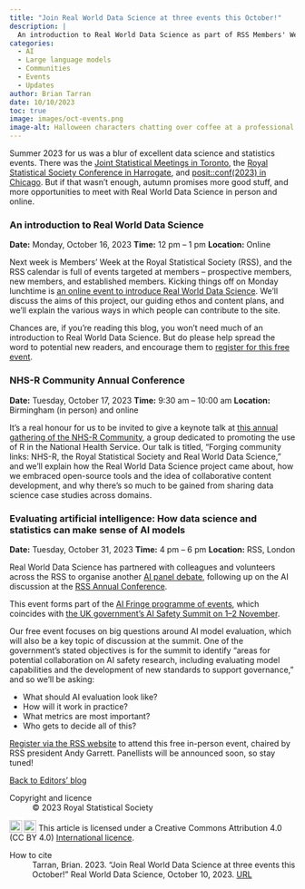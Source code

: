 ```yaml
---
title: "Join Real World Data Science at three events this October!"
description: |
  An introduction to Real World Data Science as part of RSS Members' Week; a keynote talk at the NHS-R Community Annual Conference; and a panel debate on AI evaluation, exploring how data science and statistics can help make sense of AI models. Halloween costumes not required...
categories:
  - AI
  - Large language models
  - Communities
  - Events
  - Updates
author: Brian Tarran
date: 10/10/2023
toc: true
image: images/oct-events.png
image-alt: Halloween characters chatting over coffee at a professional conference focused on data science, digital art created by Bing Image Creator.
---
```

Summer 2023 for us was a blur of excellent data science and statistics events. There was the [Joint Statistical Meetings in Toronto](https://realworlddatascience.net/viewpoints/editors-blog/posts/2023/08/06/jsm-blog.html), the [Royal Statistical Society Conference in Harrogate](https://realworlddatascience.net/viewpoints/editors-blog/posts/2023/08/24/rss-conference.html), and [posit::conf(2023) in Chicago](https://realworlddatascience.net/viewpoints/editors-blog/posts/2023/09/19/positconf-blog.html). But if that wasn't enough, autumn promises more good stuff, and more opportunities to meet with Real World Data Science in person and online.

### An introduction to Real World Data Science
**Date:** Monday, October 16, 2023 **Time:** 12 pm -- 1 pm **Location:** Online

Next week is Members' Week at the Royal Statistical Society (RSS), and the RSS calendar is full of events targeted at members -- prospective members, new members, and established members. Kicking things off on Monday lunchtime is [an online event to introduce Real World Data Science](https://rss.org.uk/training-events/events/events-2023/rss-events/the-real-world-data-science/). We'll discuss the aims of this project, our guiding ethos and content plans, and we'll explain the various ways in which people can contribute to the site.

Chances are, if you're reading this blog, you won't need much of an introduction to Real World Data Science. But do please help spread the word to potential new readers, and encourage them to [register for this free event](https://rss.org.uk/training-events/events/events-2023/rss-events/the-real-world-data-science/).

### NHS-R Community Annual Conference
**Date:** Tuesday, October 17, 2023 **Time:** 9:30 am -- 10:00 am **Location:** Birmingham (in person) and online

It's a real honour for us to be invited to give a keynote talk at [this annual gathering of the NHS-R Community](https://nhsrcommunity.com/events/nhs-r-community-conference-2023-ticket-for-in-person-attendance-on-tuesday-17th-october-2023/), a group dedicated to promoting the use of R in the National Health Service. Our talk is titled, "Forging community links: NHS-R, the Royal Statistical Society and Real World Data Science," and we'll explain how the Real World Data Science project came about, how we embraced open-source tools and the idea of collaborative content development, and why there's so much to be gained from sharing data science case studies across domains.

### Evaluating artificial intelligence: How data science and statistics can make sense of AI models
**Date:** Tuesday, October 31, 2023 **Time:** 4 pm -- 6 pm **Location:** RSS, London

Real World Data Science has partnered with colleagues and volunteers across the RSS to organise another [AI panel debate](https://rss.org.uk/training-events/events/events-2023/rss-events/evaluating-artificial-intelligence-how-data-scienc/#fulleventinfo), following up on the AI discussion at the [RSS Annual Conference](https://realworlddatascience.net/viewpoints/editors-blog/posts/2023/08/24/rss-conference.html).

This event forms part of the [AI Fringe programme of events](https://aifringe.org/), which coincides with [the UK government's AI Safety Summit on 1--2 November](https://www.gov.uk/government/publications/ai-safety-summit-introduction).

Our free event focuses on big questions around AI model evaluation, which will also be a key topic of discussion at the summit. One of the government's stated objectives is for the summit to identify "areas for potential collaboration on AI safety research, including evaluating model capabilities and the development of new standards to support governance," and so we'll be asking:

- What should AI evaluation look like? 
- How will it work in practice? 
- What metrics are most important?
- Who gets to decide all of this?

[Register via the RSS website](https://rss.org.uk/training-events/events/events-2023/rss-events/evaluating-artificial-intelligence-how-data-scienc/#fulleventinfo) to attend this free in-person event, chaired by RSS president Andy Garrett. Panellists will be announced soon, so stay tuned!

::: {.article-btn}
[Back to Editors' blog](/viewpoints/editors-blog/index.qmd)
:::

::: {.further-info}
::: grid
::: {.g-col-12 .g-col-md-6}
Copyright and licence
: &copy; 2023 Royal Statistical Society

<a href="http://creativecommons.org/licenses/by/4.0/?ref=chooser-v1" target="_blank" rel="license noopener noreferrer" style="display:inline-block;"> <img style="height:22px!important;vertical-align:text-bottom;" src="https://mirrors.creativecommons.org/presskit/icons/cc.svg?ref=chooser-v1"><img style="height:22px!important;margin-left:3px;vertical-align:text-bottom;" src="https://mirrors.creativecommons.org/presskit/icons/by.svg?ref=chooser-v1"></a> This article is licensed under a Creative Commons Attribution 4.0 (CC BY 4.0) <a href="http://creativecommons.org/licenses/by/4.0/?ref=chooser-v1" target="_blank" rel="license noopener noreferrer" style="display:inline-block;"> International licence</a>.

:::

::: {.g-col-12 .g-col-md-6}
How to cite
: Tarran, Brian. 2023. "Join Real World Data Science at three events this October!" Real World Data Science, October 10, 2023. [URL](https://realworlddatascience.net/viewpoints/editors-blog/posts/2023/10/10/october-events.html)
:::
:::
:::